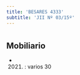 ```yaml
---
title: 'BESARES 4333'
subtitle: 'JII Nº 03/15º'
---
```


#


## Mobiliario

*  (2021) : varios 30 



